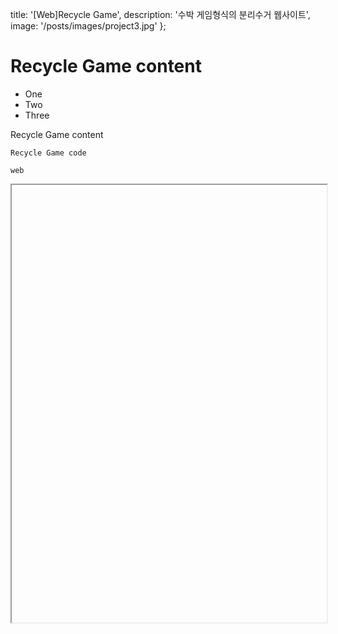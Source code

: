   title: '[Web]Recycle Game',
  description: '수박 게임형식의 분리수거 웹사이트',
  image: '/posts/images/project3.jpg'
};

# Recycle Game content

- One
- Two
- Three

Recycle Game content

```
Recycle Game code
```

`web`

<iframe
  src=""
  width="100%"
  height="700"
  style={{ border: '1px solid #ccc', borderRadius: '8px' }}
  title="TechPicks Demo"
/>  
